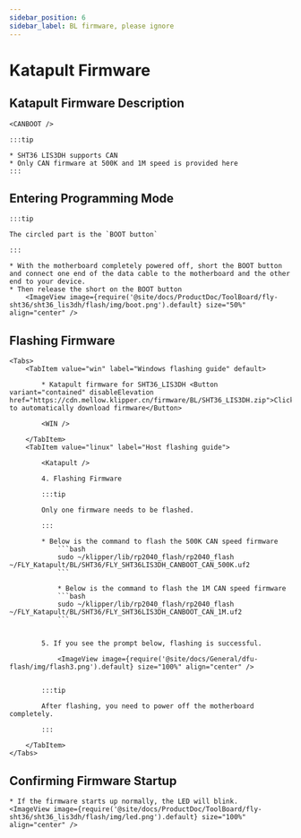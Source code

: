 ```yaml
---
sidebar_position: 6
sidebar_label: BL firmware, please ignore
---
```





# Katapult Firmware

## Katapult Firmware Description

    <CANBOOT />

    :::tip

    * SHT36 LIS3DH supports CAN
    * Only CAN firmware at 500K and 1M speed is provided here
    :::

## Entering Programming Mode

    :::tip

    The circled part is the `BOOT button`

    :::

    * With the motherboard completely powered off, short the BOOT button and connect one end of the data cable to the motherboard and the other end to your device.
    * Then release the short on the BOOT button
        <ImageView image={require('@site/docs/ProductDoc/ToolBoard/fly-sht36/sht36_lis3dh/flash/img/boot.png').default} size="50%" align="center" />

## Flashing Firmware
    <Tabs>
        <TabItem value="win" label="Windows flashing guide" default>

            * Katapult firmware for SHT36_LIS3DH <Button variant="contained" disableElevation href="https://cdn.mellow.klipper.cn/firmware/BL/SHT36_LIS3DH.zip">Click to automatically download firmware</Button>

            <WIN />

        </TabItem>
        <TabItem value="linux" label="Host flashing guide">
            
            <Katapult />

            4. Flashing Firmware

            :::tip

            Only one firmware needs to be flashed.

            :::

            * Below is the command to flash the 500K CAN speed firmware
                ```bash
                sudo ~/klipper/lib/rp2040_flash/rp2040_flash ~/FLY_Katapult/BL/SHT36/FLY_SHT36LIS3DH_CANBOOT_CAN_500K.uf2
                ```
                        
                * Below is the command to flash the 1M CAN speed firmware
                ```bash
                sudo ~/klipper/lib/rp2040_flash/rp2040_flash ~/FLY_Katapult/BL/SHT36/FLY_SHT36LIS3DH_CANBOOT_CAN_1M.uf2
                ```


            5. If you see the prompt below, flashing is successful.

                <ImageView image={require('@site/docs/General/dfu-flash/img/flash3.png').default} size="100%" align="center" />


            :::tip

            After flashing, you need to power off the motherboard completely.

            :::

        </TabItem>
    </Tabs>

## Confirming Firmware Startup

    * If the firmware starts up normally, the LED will blink.
    <ImageView image={require('@site/docs/ProductDoc/ToolBoard/fly-sht36/sht36_lis3dh/flash/img/led.png').default} size="100%" align="center" />
